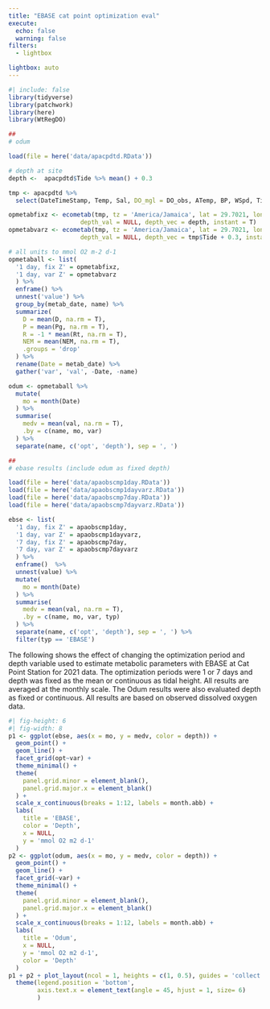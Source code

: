 ```yaml
---
title: "EBASE cat point optimization eval"
execute:
  echo: false
  warning: false
filters:
  - lightbox

lightbox: auto
---
```

  
```r
#| include: false
library(tidyverse)
library(patchwork)
library(here)
library(WtRegDO)

## 
# odum

load(file = here('data/apacpdtd.RData'))

# depth at site
depth <-  apacpdtd$Tide %>% mean() + 0.3

tmp <- apacpdtd %>% 
  select(DateTimeStamp, Temp, Sal, DO_mgl = DO_obs, ATemp, BP, WSpd, Tide)

opmetabfixz <- ecometab(tmp, tz = 'America/Jamaica', lat = 29.7021, long = -84.8802, gasex = 'Wanninkhof', gasave = 'daily', metab_units = 'mmol', 
                    depth_val = NULL, depth_vec = depth, instant = T)
opmetabvarz <- ecometab(tmp, tz = 'America/Jamaica', lat = 29.7021, long = -84.8802, gasex = 'Wanninkhof', gasave = 'daily', metab_units = 'mmol', 
                    depth_val = NULL, depth_vec = tmp$Tide + 0.3, instant = T)

# all units to mmol O2 m-2 d-1
opmetaball <- list(
  '1 day, fix Z' = opmetabfixz,
  '1 day, var Z' = opmetabvarz
  ) %>% 
  enframe() %>% 
  unnest('value') %>% 
  group_by(metab_date, name) %>% 
  summarize(
    D = mean(D, na.rm = T), 
    P = mean(Pg, na.rm = T), 
    R = -1 * mean(Rt, na.rm = T), 
    NEM = mean(NEM, na.rm = T), 
    .groups = 'drop'
  ) %>% 
  rename(Date = metab_date) %>% 
  gather('var', 'val', -Date, -name)

odum <- opmetaball %>%
  mutate(
    mo = month(Date)
  ) %>% 
  summarise(
    medv = mean(val, na.rm = T),
    .by = c(name, mo, var)
  ) %>% 
  separate(name, c('opt', 'depth'), sep = ', ') 

##
# ebase results (include odum as fixed depth)

load(file = here('data/apaobscmp1day.RData'))
load(file = here('data/apaobscmp1dayvarz.RData'))
load(file = here('data/apaobscmp7day.RData'))
load(file = here('data/apaobscmp7dayvarz.RData'))

ebse <- list(
  '1 day, fix Z' = apaobscmp1day,
  '1 day, var Z' = apaobscmp1dayvarz,
  '7 day, fix Z' = apaobscmp7day,
  '7 day, var Z' = apaobscmp7dayvarz
  ) %>% 
  enframe()  %>% 
  unnest(value) %>% 
  mutate(
    mo = month(Date)
  ) %>% 
  summarise(
    medv = mean(val, na.rm = T),
    .by = c(name, mo, var, typ)
  ) %>% 
  separate(name, c('opt', 'depth'), sep = ', ') %>% 
  filter(typ == 'EBASE')
```

The following shows the effect of changing the optimization period and depth variable used to estimate metabolic parameters with EBASE at Cat Point Station for 2021 data.  The optimization periods were 1 or 7 days and depth was fixed as the mean or continuous as tidal height.  All results are averaged at the monthly scale. The Odum results were also evaluated depth as fixed or continuous.  All results are based on observed dissolved oxygen data.

```r
#| fig-height: 6
#| fig-width: 8
p1 <- ggplot(ebse, aes(x = mo, y = medv, color = depth)) +
  geom_point() +
  geom_line() +
  facet_grid(opt~var) +
  theme_minimal() + 
  theme(
    panel.grid.minor = element_blank(),
    panel.grid.major.x = element_blank()
  ) +
  scale_x_continuous(breaks = 1:12, labels = month.abb) +
  labs(
    title = 'EBASE',
    color = 'Depth',
    x = NULL,
    y = 'mmol O2 m2 d-1'
  )
p2 <- ggplot(odum, aes(x = mo, y = medv, color = depth)) +
  geom_point() +
  geom_line() +
  facet_grid(~var) +
  theme_minimal() + 
  theme(
    panel.grid.minor = element_blank(),
    panel.grid.major.x = element_blank()
  ) +
  scale_x_continuous(breaks = 1:12, labels = month.abb) +
  labs(
    title = 'Odum',
    x = NULL,
    y = 'mmol O2 m2 d-1', 
    color = 'Depth'
  )
p1 + p2 + plot_layout(ncol = 1, heights = c(1, 0.5), guides = 'collect') & 
  theme(legend.position = 'bottom', 
        axis.text.x = element_text(angle = 45, hjust = 1, size= 6)
        )
```
